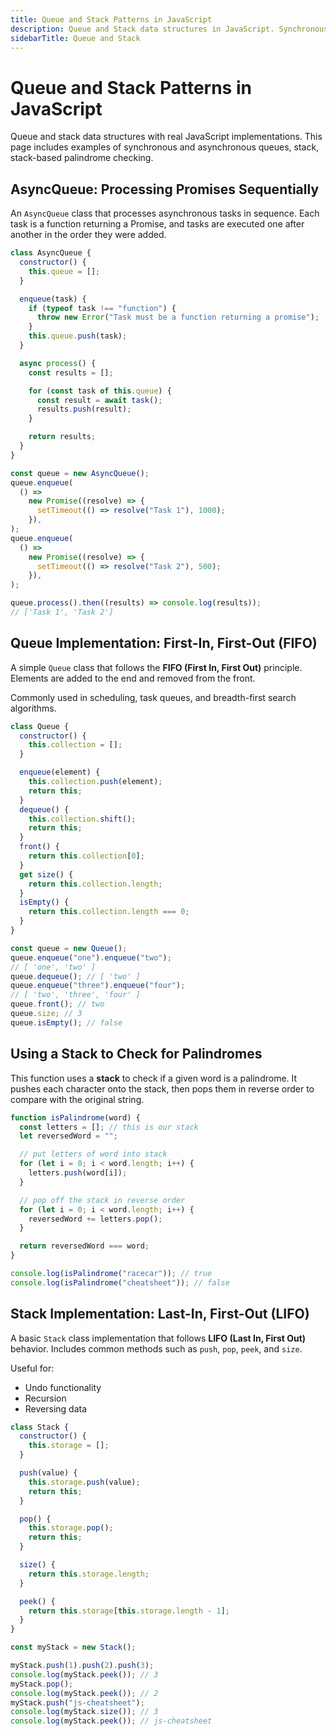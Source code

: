 ```yaml
---
title: Queue and Stack Patterns in JavaScript
description: Queue and Stack data structures in JavaScript. Synchronous and asynchronous queues, stack-based palindrome checking.
sidebarTitle: Queue and Stack
---
```


# Queue and Stack Patterns in JavaScript

Queue and stack data structures with real JavaScript implementations. This page includes examples of synchronous and asynchronous queues, stack,
stack-based palindrome checking.

## AsyncQueue: Processing Promises Sequentially

An `AsyncQueue` class that processes asynchronous tasks in sequence. Each task is a function returning a
Promise, and tasks are executed one after another in the order they were added.

```js filename="async queue" copy
class AsyncQueue {
  constructor() {
    this.queue = [];
  }

  enqueue(task) {
    if (typeof task !== "function") {
      throw new Error("Task must be a function returning a promise");
    }
    this.queue.push(task);
  }

  async process() {
    const results = [];

    for (const task of this.queue) {
      const result = await task();
      results.push(result);
    }

    return results;
  }
}

const queue = new AsyncQueue();
queue.enqueue(
  () =>
    new Promise((resolve) => {
      setTimeout(() => resolve("Task 1"), 1000);
    }),
);
queue.enqueue(
  () =>
    new Promise((resolve) => {
      setTimeout(() => resolve("Task 2"), 500);
    }),
);

queue.process().then((results) => console.log(results));
// ['Task 1', 'Task 2']
```

## Queue Implementation: First-In, First-Out (FIFO)

A simple `Queue` class that follows the **FIFO (First In, First Out)** principle. Elements are added to the end and removed from the front.

Commonly used in scheduling, task queues, and breadth-first search algorithms.

```js filename="queue" copy
class Queue {
  constructor() {
    this.collection = [];
  }

  enqueue(element) {
    this.collection.push(element);
    return this;
  }
  dequeue() {
    this.collection.shift();
    return this;
  }
  front() {
    return this.collection[0];
  }
  get size() {
    return this.collection.length;
  }
  isEmpty() {
    return this.collection.length === 0;
  }
}

const queue = new Queue();
queue.enqueue("one").enqueue("two");
// [ 'one', 'two' ]
queue.dequeue(); // [ 'two' ]
queue.enqueue("three").enqueue("four");
// [ 'two', 'three', 'four' ]
queue.front(); // two
queue.size; // 3
queue.isEmpty(); // false
```


## Using a Stack to Check for Palindromes

This function uses a **stack** to check if a given word is a palindrome. It pushes each character onto the stack, then pops
them in reverse order to compare with the original string.

```js filename="stack palindrome" copy
function isPalindrome(word) {
  const letters = []; // this is our stack
  let reversedWord = "";

  // put letters of word into stack
  for (let i = 0; i < word.length; i++) {
    letters.push(word[i]);
  }

  // pop off the stack in reverse order
  for (let i = 0; i < word.length; i++) {
    reversedWord += letters.pop();
  }

  return reversedWord === word;
}

console.log(isPalindrome("racecar")); // true
console.log(isPalindrome("cheatsheet")); // false
```

## Stack Implementation: Last-In, First-Out (LIFO)

A basic `Stack` class implementation that follows **LIFO (Last In, First Out)** behavior.
Includes common methods such as `push`, `pop`, `peek`, and `size`.

Useful for:
- Undo functionality
- Recursion
- Reversing data

```js filename="stack" copy
class Stack {
  constructor() {
    this.storage = [];
  }

  push(value) {
    this.storage.push(value);
    return this;
  }

  pop() {
    this.storage.pop();
    return this;
  }

  size() {
    return this.storage.length;
  }

  peek() {
    return this.storage[this.storage.length - 1];
  }
}

const myStack = new Stack();

myStack.push(1).push(2).push(3);
console.log(myStack.peek()); // 3
myStack.pop();
console.log(myStack.peek()); // 2
myStack.push("js-cheatsheet");
console.log(myStack.size()); // 3
console.log(myStack.peek()); // js-cheatsheet
```
